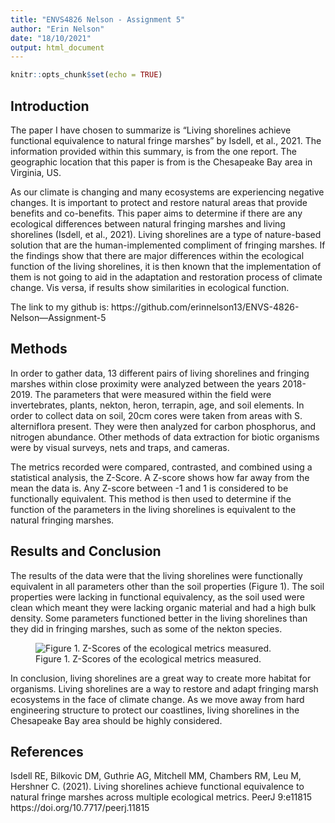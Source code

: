 ```yaml
---
title: "ENVS4826 Nelson - Assignment 5"
author: "Erin Nelson"
date: "18/10/2021"
output: html_document
---
```


```r
knitr::opts_chunk$set(echo = TRUE)
```

## Introduction

The paper I have chosen to summarize is "Living shorelines achieve functional
equivalence to natural fringe marshes" by Isdell, et al., 2021. The information provided within this summary, is from the one report. The geographic location that this paper is from is the Chesapeake Bay area in Virginia, US.
  
As our climate is changing and many ecosystems are experiencing negative changes. It is important to protect and restore natural areas that provide benefits and co-benefits. This paper aims to determine if there are any ecological differences between natural fringing marshes and living shorelines (Isdell, et al., 2021). Living shorelines are a type of nature-based solution that are the human-implemented compliment of fringing marshes. If the findings show that there are major differences within the ecological function of the living shorelines, it is then known that the implementation of them is not going to aid in the adaptation and restoration process of climate change. Vis versa, if results show similarities in ecological function.

The link to my github is: https://github.com/erinnelson13/ENVS-4826-Nelson---Assignment-5 
  

## Methods

In order to gather data, 13 different pairs of living shorelines and fringing marshes within close proximity were analyzed between the years 2018-2019. The parameters that were measured within the field were invertebrates, plants, nekton, heron, terrapin, age, and soil elements. In order to collect data on soil, 20cm cores were taken from areas with S. alterniflora present. They were then analyzed for carbon phosphorus, and nitrogen abundance. Other methods of data extraction for biotic organisms were by visual surveys, nets and traps, and cameras.

The metrics recorded were compared, contrasted, and combined using a statistical analysis, the Z-Score. A Z-score shows how far away from the mean the data is. Any Z-score between -1 and 1 is considered to be functionally equivalent. This method is then used to determine if the function of the parameters in the living shorelines is equivalent to the natural fringing marshes. 


## Results and Conclusion

The results of the data were that the living shorelines were functionally equivalent in all parameters other than the soil properties (Figure 1). The soil properties were lacking in functional equivalency, as the soil used were clean which meant they were lacking organic material and had a high bulk density. Some parameters functioned better in the living shorelines than they did in fringing marshes, such as some of the nekton species. 


![Figure 1. Z-Scores of the ecological metrics measured.](Zscore_image.jpg)



In conclusion, living shorelines are a great way to create more habitat for organisms. Living shorelines are a way to restore and adapt fringing marsh ecosystems in the face of climate change. As we move away from hard engineering structure to protect our coastlines, living shorelines in the Chesapeake Bay area should be highly considered. 


## References

Isdell RE, Bilkovic DM, Guthrie AG, Mitchell MM, Chambers RM, Leu M, Hershner C. (2021). Living shorelines achieve functional equivalence to natural fringe marshes across multiple ecological metrics. PeerJ 9:e11815 https://doi.org/10.7717/peerj.11815 


